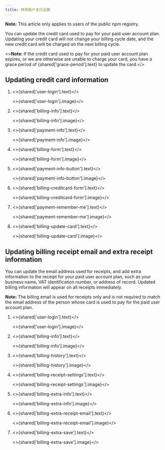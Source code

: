 ```yaml
---
title: 修改账户支付设置
---
```



<Note>

**Note:** This article only applies to users of the public npm registry.

</Note>

You can update the credit card used to pay for your paid user account plan. Updating your credit card will not change your billing cycle date, and the new credit card will be charged on the next billing cycle.

<><strong>Note:</strong> If the credit card used to pay for your paid user account plan expires, or we are otherwise are unable to charge your card, you have a grace period of {shared['grace-period'].text} to update the card.</>

## Updating credit card information

1. <>{shared['user-login'].text}</>

   <>{shared['user-login'].image}</>

2. <>{shared['billing-info'].text}</>

   <>{shared['billing-info'].image}</>

3. <>{shared['payment-info'].text}</>

   <>{shared['payment-info'].image}</>

4. <>{shared['billing-form'].text}</>

   <>{shared['billing-form'].image}</>

5. <>{shared['payment-info-button'].text}</>

   <>{shared['payment-info-button'].image}</>

6. <>{shared['billing-creditcard-form'].text}</>

   <>{shared['billing-creditcard-form'].image}</>

7. <>{shared['payment-remember-me'].text}</>

   <>{shared['payment-remember-me'].image}</>

8. <>{shared['billing-update-card'].text}</>

   <>{shared['billing-update-card'].image}</>

## Updating billing receipt email and extra receipt information

You can update the email address used for receipts, and add extra information to the receipt for your paid user account plan, such as your business name, VAT identification number, or address of record. Updated billing information will appear on all receipts immediately.

<Note>

**Note:** The billing email is used for receipts only and is not required to match the email address of the person whose card is used to pay for the paid user account plan.

</Note>

1. <>{shared['user-login'].text}</>

   <>{shared['user-login'].image}</>

2. <>{shared['billing-info'].text}</>

   <>{shared['billing-info'].image}</>

3. <>{shared['billing-history'].text}</>

   <>{shared['billing-history'].image}</>

4. <>{shared['billing-receipt-settings'].text}</>

   <>{shared['billing-receipt-settings'].image}</>

5. <>{shared['billing-extra-info'].text}</>

   <>{shared['billing-extra-info'].image}</>

6. <>{shared['billing-extra-receipt-email'].text}</>

   <>{shared['billing-extra-receipt-email'].image}</>

7. <>{shared['billing-extra-save'].text}</>

   <>{shared['billing-extra-save'].image}</>
